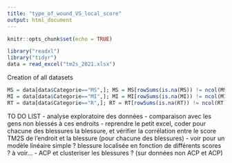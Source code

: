 ```yaml
---
title: "type_of_wound_VS_local_score"
output: html_document
---
```


```r
knitr::opts_chunk$set(echo = TRUE)
```

```r
library("readxl")
library("tidyr")
data = read_excel("tm2s_2021.xlsx")
```

Creation of all datasets

```r
MS = data[data$Categorie=="MS",]; MS = MS[rowSums(is.na(MS)) != ncol(MS), ] 
MI = data[data$Categorie=="MI",]; MI = MI[rowSums(is.na(MI)) != ncol(MI), ] 
RT = data[data$Categorie=="R",]; RT = RT[rowSums(is.na(RT)) != ncol(RT), ] 
```

TO DO LIST
- analyse exploratoire des données
- comparaison avec les gens non blessés à ces endroits
- reprendre le petit excel, coder pour chacune des blessures la blessure, et vérifier la corrélation entre le score TM2S de l'endroit et la blessure (pour chacune des blessures)
- voir pour un modèle linéaire simple ? blessure localisée en fonction de différents scores ? à voir...
- ACP et clusteriser les blessures ? (sur données non ACP et ACP)